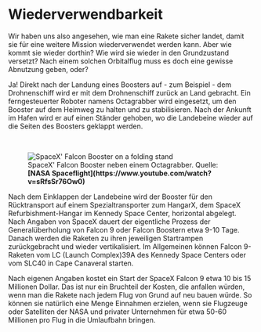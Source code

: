
# Wiederverwendbarkeit

Wir haben uns also angesehen, wie man eine Rakete sicher landet, damit sie für eine weitere Mission wiederverwendet werden kann. Aber wie kommt sie wieder dorthin? Wie wird sie wieder in den Grundzustand versetzt? Nach einem solchen Orbitalflug muss es doch eine gewisse Abnutzung geben, oder?

Ja! Direkt nach der Landung eines Boosters auf - zum Beispiel - dem Drohnenschiff wird er mit dem Drohnenschiff zurück an Land gebracht. Ein ferngesteuerter Roboter namens Octagrabber wird eingesetzt, um den Booster auf dem Heimweg zu halten und zu stabilisieren. Nach der Ankunft im Hafen wird er auf einen Ständer gehoben, wo die Landebeine wieder auf die Seiten des Boosters geklappt werden.

<br />
<figure>
<Image src={require(".//../../../../resources/images/folding.png")} alt="SpaceX' Falcon Booster on a folding stand" />
<figcaption style={{ color: "rgb(156, 156, 156)", fontSize: "14px", marginTop: "2px" }}>SpaceX' Falcon Booster neben einem Octagrabber. Quelle: <strong>[NASA Spaceflight](https://www.youtube.com/watch?v=sRfsSr76Ow0)</strong></figcaption>
</figure>

Nach dem Einklappen der Landebeine wird der Booster für den Rücktransport auf einem Spezialtransporter zum HangarX, dem SpaceX Refurbishment-Hangar im Kennedy Space Center, horizontal abgelegt. Nach Angaben von SpaceX dauert der eigentliche Prozess der Generalüberholung von Falcon 9 oder Falcon Boostern etwa 9-10 Tage. Danach werden die Raketen zu ihren jeweiligen Startrampen zurückgebracht und wieder vertikalisiert. Im Allgemeinen können Falcon 9-Raketen vom LC (Launch Complex)39A des Kennedy Space Centers oder vom SLC40 in Cape Canaveral starten.

Nach eigenen Angaben kostet ein Start der SpaceX Falcon 9 etwa 10 bis 15 Millionen Dollar. Das ist nur ein Bruchteil der Kosten, die anfallen würden, wenn man die Rakete nach jedem Flug von Grund auf neu bauen würde. So können sie natürlich eine Menge Einnahmen erzielen, wenn sie Flugzeuge oder Satelliten der NASA und privater Unternehmen für etwa 50-60 Millionen pro Flug in die Umlaufbahn bringen.

<Analytics />